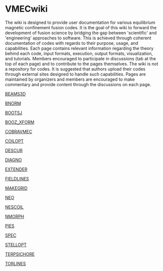 =VMECwiki= 
{{images/NCSX_art_sm.png|NCSX VMEC Free boundary run with coils"}}

The wiki is designed to provide user documentation for various equilibrium magnetic confinement fusion codes. It is the goal of this wiki to forward the development of fusion science by bridging the gap between 'scientific' and 'engineering' approaches to software. This is achieved through coherent documentation of codes with regards to their purpose, usage, and capabilities. Each page contains relevant information regarding the theory behind each code, input formats, execution, output formats, visualization, and tutorials. Members encouraged to participate in discussions (tab at the top of each page) and to contribute to the pages themselves. The wiki is not a repository for codes. It is suggested that authors upload their codes through external sites designed to handle such capabilities. Pages are maintained by organizers and members are encouraged to make commentary and provide content through the discussions on each page.

[[BEAMS3D]]

[[BNORM]]

[[BOOTSJ]]

[[BOOZ_XFORM]]

[[COBRAVMEC]]

[[COILOPT]]

[[DESCUR]]

[[DIAGNO]]

[[EXTENDER]]

[[FIELDLINES]]

[[MAKEGRID]]

[[NEO]]

[[NESCOIL]]

[[NMORPH]]

[[PIES]]

[[SPEC]]

[[STELLOPT]]

[[TERPSICHORE]]

[[TORLINES]]